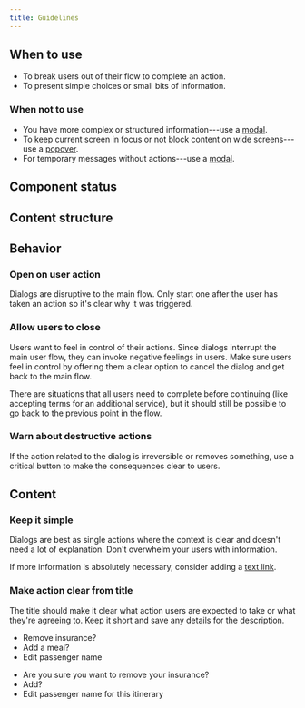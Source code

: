 ```yaml
---
title: Guidelines
---
```


<ReactExample name="Dialog" />

## When to use

- To break users out of their flow to complete an action.
- To present simple choices or small bits of information.

### When not to use

- You have more complex or structured information---use a [modal](/components/overlay/modal/).
- To keep current screen in focus or not block content on wide screens---use a [popover](/components/overlay/popover).
- For temporary messages without actions---use a [modal](/components/information/toast/).

## Component status

<ComponentStatus component="Dialog" />

## Content structure

<FigmaFile
  file="4QJZqvBvRrLu6t9mwObCkA"
  node="317%3A1560"
  alt="Illustration: optionally adds visual context; title: sets the context and works best when short; description: adds more context and works best when short; primary action: sets the main action for the user to complete; secondary action: optionally sets another action to perform, usually cancelling/closing the Dialog."
/>

## Behavior

### Open on user action

Dialogs are disruptive to the main flow.
Only start one after the user has taken an action so it's clear why it was triggered.

### Allow users to close

Users want to feel in control of their actions.
Since dialogs interrupt the main user flow,
they can invoke negative feelings in users.
Make sure users feel in control by offering them a clear option to cancel the dialog
and get back to the main flow.

There are situations that all users need to complete before continuing
(like accepting terms for an additional service),
but it should still be possible to go back to the previous point in the flow.

<Guidelines type="do" title="Give a cancel option">


<FigmaFile
  file="fannvRpkOJK6uxxT33EKaa"
  node="37%3A631"
  alt="A dialog with two buttons: agree and cancel."
/>
<FigmaFile
  file="fannvRpkOJK6uxxT33EKaa"
  node="37%3A631"
  alt="A dialog with only one option: agree. There is no way to close/cancel the dialog."
/>
</Guidelines>


### Warn about destructive actions

If the action related to the dialog is irreversible or removes something,
use a critical button to make the consequences clear to users.

<Guidelines type="do" title="Warn about destructive actions">


<FigmaFile
  file="fannvRpkOJK6uxxT33EKaa"
  node="38%3A665"
  alt="A dialog with a warning in the description stating 'You can't do this' and the button is marked as critical (meaning a destructive action)."
/>
<FigmaFile
  file="fannvRpkOJK6uxxT33EKaa"
  node="38%3A665"
  alt="A dialog with no description and actions as normal (even though they are destructive -- asking to remove a traveler)."
/>
</Guidelines>


## Content

### Keep it simple       

Dialogs are best as single actions
where the context is clear and doesn't need a lot of explanation.
Don't overwhelm your users with information.

<Guidelines type="do" title="Minimize information">


If more information is absolutely necessary, consider adding a [text link](/components/action/textlink/).

<FigmaFile
  file="fannvRpkOJK6uxxT33EKaa"
  node="37%3A652"
  alt="A dialog with a short title and description."
/>
<FigmaFile
  file="fannvRpkOJK6uxxT33EKaa"
  node="37%3A652"
  alt="A dialog with an title covering three lines and a description with three separate paragraphs."
/>
</Guidelines>


### Make action clear from title

The title should make it clear what action users are expected to take
or what they're agreeing to.
Keep it short and save any details for the description.

<GuidelinesSideBySide>


<Do>


- Remove insurance?
- Add a meal?
- Edit passenger name

</Do>
<Dont>


- Are you sure you want to remove your insurance?
- Add?
- Edit passenger name for this itinerary

</Dont>
</GuidelinesSideBySide>

